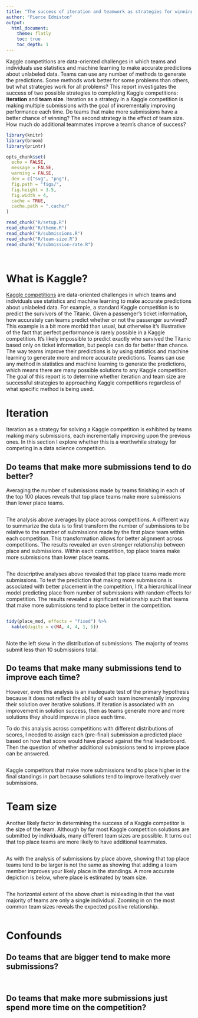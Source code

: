 ```yaml
---
title: "The success of iteration and teamwork as strategies for winning Kaggle competitions"
author: "Pierce Edmiston"
output:
  html_document:
    theme: flatly
    toc: true
    toc_depth: 1
---
```


Kaggle competitions are data-oriented challenges in which teams and individuals use statistics and machine learning to make accurate predictions about unlabeled data. Teams can use any number of methods to generate the predictions. Some methods work better for some problems than others, but what strategies work for all problems? This report investigates the success of two possible strategies to completing Kaggle competitions: **iteration** and **team size**. Iteration as a strategy in a Kaggle competition is making multiple submissions with the goal of incrementally improving performance each time. Do teams that make more submissions have a better chance of winning? The second strategy is the effect of team size. How much do additional teammates improve a team's chance of success?

```r
library(knitr)
library(broom)
library(printr)

opts_chunk$set(
  echo = FALSE,
  message = FALSE,
  warning = FALSE,
  dev = c("svg", "png"),
  fig.path = "figs/",
  fig.height = 3.5,
  fig.width = 4,
  cache = TRUE,
  cache.path = ".cache/"
)

read_chunk("R/setup.R")
read_chunk("R/theme.R")
read_chunk("R/submissions.R")
read_chunk("R/team-size.R")
read_chunk("R/submission-rate.R")
```

```r
```

```r
```

# What is Kaggle?

[Kaggle competitions](https://kaggle.com) are data-oriented challenges in which teams and individuals use statistics and machine learning to make accurate predictions about unlabeled data. For example, a standard Kaggle competition is to predict the survivors of the Titanic. Given a passenger's ticket information, how accurately can teams predict whether or not the passenger survived? This example is a bit more morbid than usual, but otherwise it's illustrative of the fact that perfect performance is rarely possible in a Kaggle competition. It's likely impossible to predict exactly who survived the Titanic based only on ticket information, but people can do far better than chance. The way teams improve their predictions is by using statistics and machine learning to generate more and more accurate predictions. Teams can use any method in statistics and machine learning to generate the predictions, which means there are many possible solutions to any Kaggle competition. The goal of this report is to determine whether iteration and team size are successful strategies to approaching Kaggle competitions regardless of what specific method is being used.

# Iteration

Iteration as a strategy for solving a Kaggle competition is exhibited by teams making many submissions, each incrementally improving upon the previous ones. In this section I explore whether this is a worthwhile strategy for competing in a data science competition.

## Do teams that make more submissions tend to do better?

Averaging the number of submissions made by teams finishing in each of the top 100 places reveals that top place teams make more submissions than lower place teams.

```r
```

The analysis above averages by place across competitions. A different way to summarize the data is to first transform the number of submissions to be relative to the number of submissions made by the first place team within each competition. This transformation allows for better alignment across competitions. The results revealed an even stronger relationship between place and submissions. Within each competition, top place teams make more submissions than lower place teams.

```r
```

The descriptive analyses above revealed that top place teams made more submissions. To test the prediction that making more submissions is associated with better placement in the competition, I fit a hierarchical linear model predicting place from number of submissions with random effects for competition. The results revealed a significant relationship such that teams that make more submissions tend to place better in the competition.

```r
```

```r
tidy(place_mod, effects = "fixed") %>%
  kable(digits = c(NA, 4, 4, 1, 5))
```

```r
```

Note the left skew in the distribution of submissions. The majority of teams submit less than 10 submissions total.

## Do teams that make many submissions tend to improve each time?

However, even this analysis is an inadequate test of the primary hypothesis because it does not reflect the ability of each team incrementally improving their solution over iterative solutions. If iteration is associated with an improvement in solution success, then as teams generate more and more solutions they should improve in place each time.

To do this analysis across competitions with different distributions of scores, I needed to assign each (pre-final) submission a predicted place based on how that score would have placed against the final leaderboard. Then the question of whether additional submissions tend to improve place can be answered.

```r
```

Kaggle competitors that make more submissions tend to place higher in the final standings in part because solutions tend to improve iteratively over submissions.

# Team size

Another likely factor in determining the success of a Kaggle competitor is the size of the team. Although by far most Kaggle competition solutions are submitted by individuals, many different team sizes are possible. It turns out that top place teams are more likely to have additional teammates.

```r
```

As with the analysis of submissions by place above, showing that top place teams tend to be larger is not the same as showing that adding a team member improves your likely place in the standings. A more accurate depiction is below, where place is estimated by team size.

```r
```

The horizontal extent of the above chart is misleading in that the vast majority of teams are only a single individual. Zooming in on the most common team sizes reveals the expected positive relationship.

```r
```

# Confounds

## Do teams that are bigger tend to make more submissions?

```r
```

```r
```

## Do teams that make more submissions just spend more time on the competition?

```r
```

```r
```

```r
```

```r
```

```r
```